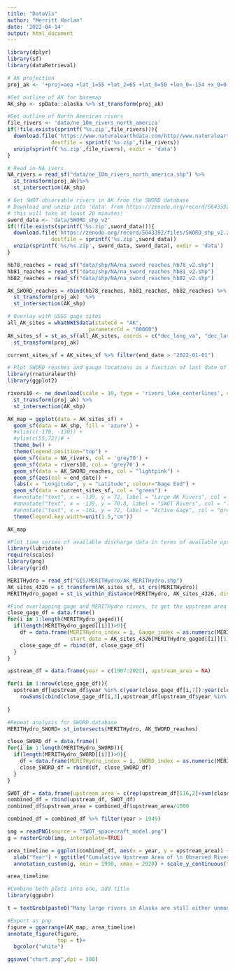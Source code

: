 ```yaml
---
title: "DataVis"
author: "Merritt Harlan"
date: '2022-04-14'
output: html_document
---
```


```r
library(dplyr)
library(sf)
library(dataRetrieval)

# AK projection
proj_ak <- '+proj=aea +lat_1=55 +lat_2=65 +lat_0=50 +lon_0=-154 +x_0=0 +y_0=0 +ellps=GRS80 +towgs84=0,0,0,0,0,0,0 +units=m +no_defs '

#Get outline of AK for basemap
AK_shp <- spData::alaska %>% st_transform(proj_ak)

#Get outline of North American rivers
file_rivers <- 'data/ne_10m_rivers_north_america'
if(!file.exists(sprintf('%s.zip',file_rivers))){
  download.file('https://www.naturalearthdata.com/http//www.naturalearthdata.com/download/10m/physical/ne_10m_rivers_north_america.zip',
              destfile = sprintf('%s.zip',file_rivers))  
  unzip(sprintf('%s.zip',file_rivers), exdir = 'data')
}

# Read in NA ivers
NA_rivers = read_sf("data/ne_10m_rivers_north_america.shp") %>%
  st_transform(proj_ak)%>%
  st_intersection(AK_shp)

# Get SWOT-observable rivers in AK from the SWORD database
# Download and unzip into 'data' from https://zenodo.org/record/5643392#.YmBFPfPMKHF
# this will take at least 20 minutes!
sword_data <- 'data/SWORD_shp_v2'
if(!file.exists(sprintf('%s.zip',sword_data))){
  download.file('https://zenodo.org/record/5643392/files/SWORD_shp_v2.zip?download=1',
              destfile = sprintf('%s.zip',sword_data))  
  unzip(sprintf('%s/%s.zip', sword_data, sword_data), exdir = 'data')
}

hb78_reaches = read_sf("data/shp/NA/na_sword_reaches_hb78_v2.shp")
hb81_reaches = read_sf("data/shp/NA/na_sword_reaches_hb81_v2.shp")
hb82_reaches = read_sf("data/shp/NA/na_sword_reaches_hb82_v2.shp")

AK_SWORD_reaches = rbind(hb78_reaches, hb81_reaches, hb82_reaches) %>%
  st_transform(proj_ak)  %>%
  st_intersection(AK_shp)

# Overlay with USGS gage sites
all_AK_sites = whatNWISdata(stateCd = "AK", 
                          parameterCd = "00060")
AK_sites_sf = st_as_sf(all_AK_sites, coords = c("dec_long_va", "dec_lat_va"), crs = 4269) %>%
  st_transform(proj_ak)

current_sites_sf = AK_sites_sf %>% filter(end_date > "2022-01-01")
```


```r
# Plot SWORD reaches and gauge locations as a function of last date of data
library(rnaturalearth)
library(ggplot2)

rivers10 <- ne_download(scale = 10, type = 'rivers_lake_centerlines', category = 'physical', returnclass = c("sf")) %>%
  st_transform(proj_ak) %>%
  st_intersection(AK_shp) 

AK_map = ggplot(data = AK_sites_sf) + 
  geom_sf(data = AK_shp, fill = 'azure') + 
  #xlim(c(-170, -130)) + 
  #ylim(c(55,72))# + 
  theme_bw() + 
  theme(legend.position="top") +
  geom_sf(data = NA_rivers, col = 'grey70') + 
  geom_sf(data = rivers10, col = 'grey70') +
  geom_sf(data = AK_SWORD_reaches, col = "lightpink") +
  geom_sf(aes(col = end_date)) +
  labs(x = "Longitude", y = "Latitude", colour="Gage End") +
  geom_sf(data = current_sites_sf, col = "green") +
  #annotate("text", x = -139, y = 72, label = "Large AK Rivers", col = "dimgray") + 
  #annotate("text", x = -139, y = 70.8, label = "SWOT Rivers", col = "lightpink3") + 
  #annotate("text", x = -161, y = 72, label = "Active Gage", col = "green3") +
  theme(legend.key.width=unit(1.5,"cm"))

AK_map
```


```r
#Plot time series of available discharge data in terms of available upstream area, overlay with MERIT Hydro to get upstream area. 
library(lubridate)
require(scales)
library(png)
library(grid)

MERITHydro = read_sf("GIS/MERITHydro/AK_MERITHydro.shp")
AK_sites_4326 = st_transform(AK_sites_sf, st_crs(MERITHydro))
MERITHydro_gaged = st_is_within_distance(MERITHydro, AK_sites_4326, dist = 500)

#Find overlapping gage and MERITHydro rivers, to get the upstream area of the gaged rivers
close_gage_df = data.frame()
for(i in 1:length(MERITHydro_gaged)){
  if(length(MERITHydro_gaged[[i]])>0){
    df = data.frame(MERITHydro_index = i, Gauge_index = as.numeric(MERITHydro_gaged[[i]][1]), uparea = MERITHydro[i, "uparea"], end_date = AK_sites_4326[MERITHydro_gaged[[i]][1],"end_date"], 
                    start_date = AK_sites_4326[MERITHydro_gaged[[i]][1],"begin_date"])
    close_gage_df = rbind(df, close_gage_df)
  }
}

upstream_df = data.frame(year = c(1907:2022), upstream_area = NA)

for(i in 1:nrow(close_gage_df)){
  upstream_df[upstream_df$year %in% c(year(close_gage_df[i,7]):year(close_gage_df[i,5])),2] = 
    rowSums(cbind(close_gage_df[i,3],upstream_df[upstream_df$year %in% c(year(close_gage_df[i,7]):year(close_gage_df[i,5])),2]), na.rm = T)
  
}

#Repeat analysis for SWORD database
MERITHydro_SWORD= st_intersects(MERITHydro, AK_SWORD_reaches)

close_SWORD_df = data.frame()
for(i in 1:length(MERITHydro_SWORD)){
  if(length(MERITHydro_SWORD[[i]])>0){
    df = data.frame(MERITHydro_index = i, SWORD_index = as.numeric(MERITHydro_SWORD[[i]][1]), uparea = MERITHydro[i, "uparea"])
    close_SWORD_df = rbind(df, close_SWORD_df)
  }
}

SWOT_df = data.frame(upstream_area = c(rep(upstream_df[116,2]+sum(close_SWORD_df$uparea.uparea),3)), year = 2023:2025)
combined_df = rbind(upstream_df, SWOT_df)
combined_df$upstream_area = combined_df$upstream_area/1000

combined_df = combined_df %>% filter(year > 1949)

img = readPNG(source = "SWOT_spacecraft_model.png")
g = rasterGrob(img, interpolate=TRUE)

area_timeline = ggplot(combined_df, aes(x = year, y = upstream_area)) + geom_line(col = "cornflowerblue") + theme_bw() + 
  xlab("Year") + ggtitle("Cumulative Upstream Area of \n Observed River Flow (1,000km2)") + ylab("") + annotate("text", x = 1990, y = 1000, label = "Gage discharge", col = "dimgray") + annotate("text", x = 2000, y = 50000, label = "Expected SWOT \n satellite discharge ->", col = "dimgray")+
  annotation_custom(g, xmin = 1990, xmax = 2020) + scale_y_continuous(trans = "log10", labels =  comma)#+coord_trans(y='log10')

area_timeline

```

```r
#Combine both plots into one, add title
library(ggpubr)

t = textGrob(paste0("Many large rivers in Alaska are still either unmonitored \n or are no longer being monitored. A future tool that could \n help us estimate river discharge is satellite imagery!"), gp=gpar(fontsize=14, fontface="bold", lineheight=0.8))

#Export as png
figure = ggarrange(AK_map, area_timeline)
annotate_figure(figure,
                top = t)+
  bgcolor("white")

ggsave("chart.png",dpi = 300)


```

